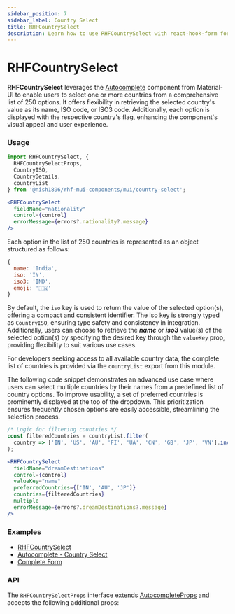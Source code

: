 ```yaml
---
sidebar_position: 7
sidebar_label: Country Select
title: RHFCountrySelect
description: Learn how to use RHFCountrySelect with react-hook-form for customizable dropdowns that handle both arrays and object arrays. Explore examples and API details to enhance your React forms.
---
```



# RHFCountrySelect

**RHFCountrySelect** leverages the [Autocomplete](https://mui.com/material-ui/react-autocomplete/) 
component from Material-UI to enable users to select one or more countries
from a comprehensive list of 250 options. It offers flexibility in retrieving
the selected country's value as its name, ISO code, or ISO3 code. Additionally,
each option is displayed with the respective country's flag, enhancing the
component's visual appeal and user experience.

### Usage

```js
import RHFCountrySelect, {
  RHFCountrySelectProps,
  CountryISO,
  CountryDetails,
  countryList
} from '@nish1896/rhf-mui-components/mui/country-select';
```

```jsx
<RHFCountrySelect
  fieldName="nationality"
  control={control}
  errorMessage={errors?.nationality?.message}
/>
```

Each option in the list of 250 countries is represented as an object
structured as follows:

```js
{
  name: 'India',
  iso: 'IN',
  iso3: 'IND',
  emoji: '🇮🇳'
}
```

By default, the `iso` key is used to return the value of the selected
option(s), offering a compact and consistent identifier. The iso key is
strongly typed as `CountryISO`, ensuring type safety and consistency in
integration. Additionally, users can choose to retrieve the **_name_** or
**_iso3_** value(s) of the selected option(s) by specifying the desired key
through the `valueKey` prop, providing flexibility to suit various use cases.

For developers seeking access to all available country data,
the complete list of countries is provided via the `countryList` export
from this module.

The following code snippet demonstrates an advanced use case where users
can select multiple countries by their names from a predefined list of
country options. To improve usability, a set of preferred countries is
prominently displayed at the top of the dropdown. This prioritization
ensures frequently chosen options are easily accessible, streamlining
the selection process.

```js
/* Logic for filtering countries */
const filteredCountries = countryList.filter(
  country => ['IN', 'US', 'AU', 'FI', 'UA', 'CN', 'GB', 'JP', 'VN'].includes(country.iso)
);
```

```jsx
<RHFCountrySelect
  fieldName="dreamDestinations"
  control={control}
  valueKey="name"
  preferredCountries={['IN', 'AU', 'JP']}
  countries={filteredCountries}
  multiple
  errorMessage={errors?.dreamDestinations?.message}
/>
```

### Examples
- [RHFCountrySelect](https://rhf-mui-components-examples.netlify.app/country-select)
- [Autocomplete - Country Select](https://mui.com/material-ui/react-autocomplete/#country-select)
- [Complete Form](https://rhf-mui-components-examples.netlify.app/complete-form)

### API
The `RHFCountrySelectProps` interface extends [AutocompleteProps](https://mui.com/material-ui/api/autocomplete/) 
and accepts the following additional props:

<RHFCountrySelectPropsTable />
